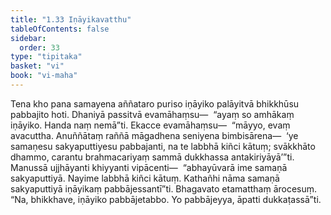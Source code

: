 ```yaml
---
title: "1.33 Iṇāyikavatthu"
tableOfContents: false
sidebar:
  order: 33
type: "tipitaka"
basket: "vi"
book: "vi-maha"
---
```



<DynamicBreadcrumb />

<Division number="96" book="vi-maha" e="ch" v="3" p="106">

<Paragraph number="434" book="vi-maha">
Tena kho pana samayena aññataro puriso iṇāyiko palāyitvā bhikkhūsu pabbajito hoti. Dhaniyā passitvā evamāhaṃsu—  “ayaṃ so amhākaṃ iṇāyiko. Handa naṃ nemā”ti. Ekacce evamāhaṃsu—  “māyyo, evaṃ avacuttha. Anuññātaṃ raññā māgadhena seniyena bimbisārena—  ‘ye samaṇesu sakyaputtiyesu pabbajanti, na te labbhā kiñci kātuṃ; svākkhāto dhammo, carantu brahmacariyaṃ sammā dukkhassa antakiriyāyā’”ti. Manussā ujjhāyanti khiyyanti vipācenti—  “abhayūvarā ime samaṇā sakyaputtiyā. Nayime labbhā kiñci kātuṃ. Kathañhi nāma samaṇā sakyaputtiyā iṇāyikaṃ pabbājessantī”ti. Bhagavato etamatthaṃ ārocesuṃ. “Na, bhikkhave, iṇāyiko pabbājetabbo. Yo pabbājeyya, āpatti dukkaṭassā”ti.
</Paragraph>
</Division>
